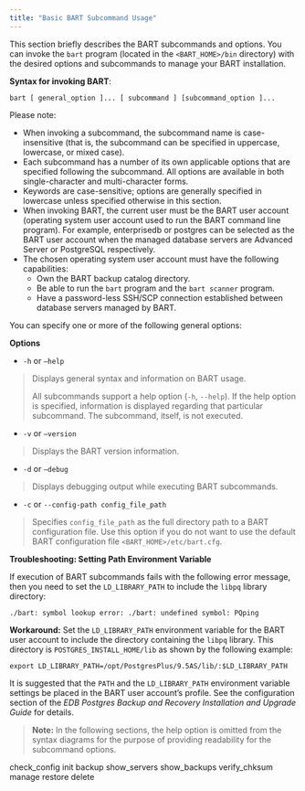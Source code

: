```yaml
---
title: "Basic BART Subcommand Usage"
---
```


<div id="basic_bart_subcommand_usage" class="registered_link"></div>


This section briefly describes the BART subcommands and options. You can invoke the `bart` program (located in the `<BART_HOME>/bin` directory) with the desired options and subcommands to manage your BART installation.

**Syntax for invoking BART**:

`bart [ general_option ]... [ subcommand ] [subcommand_option ]...`

Please note:

-   When invoking a subcommand, the subcommand name is case-insensitive (that is, the subcommand can be specified in uppercase, lowercase, or mixed case).
-   Each subcommand has a number of its own applicable options that are specified following the subcommand. All options are available in both single-character and multi-character forms.
-   Keywords are case-sensitive; options are generally specified in lowercase unless specified otherwise in this section.
-   When invoking BART, the current user must be the BART user account (operating system user account used to run the BART command line program). For example, enterprisedb or postgres can be selected as the BART user account when the managed database servers are Advanced Server or PostgreSQL respectively.
-   The chosen operating system user account must have the following capabilities:
    -   Own the BART backup catalog directory.
    -   Be able to run the `bart` program and the `bart scanner` program.
    -   Have a password-less SSH/SCP connection established between database servers managed by BART.

You can specify one or more of the following general options:

**Options**

-   `-h` or `–help`

> Displays general syntax and information on BART usage.
>
> All subcommands support a help option (`-h`, `--help`). If the help option is specified, information is displayed regarding that particular subcommand. The subcommand, itself, is not executed.

-   `-v` or `–version`

> Displays the BART version information.

-   `-d` or `–debug`

> Displays debugging output while executing BART subcommands.

-   `-c` or `--config-path config_file_path`

> Specifies `config_file_path` as the full directory path to a BART configuration file. Use this option if you do not want to use the default BART configuration file `<BART_HOME>/etc/bart.cfg`.

**Troubleshooting: Setting Path Environment Variable**

If execution of BART subcommands fails with the following error message, then you need to set the `LD_LIBRARY_PATH` to include the `libpq` library directory:

`./bart: symbol lookup error: ./bart: undefined symbol: PQping`

**Workaround:** Set the `LD_LIBRARY_PATH` environment variable for the BART user account to include the directory containing the `libpq` library. This directory is `POSTGRES_INSTALL_HOME/lib` as shown by the following example:

`export LD_LIBRARY_PATH=/opt/PostgresPlus/9.5AS/lib/:$LD_LIBRARY_PATH`

It is suggested that the `PATH` and the `LD_LIBRARY_PATH` environment variable settings be placed in the BART user account’s profile. See the configuration section of the *EDB Postgres Backup and Recovery Installation and Upgrade Guide* for details.

> **Note:** In the following sections, the help option is omitted from the syntax diagrams for the purpose of providing readability for the subcommand options.


<div class="toctree" maxdepth="3">

check\_config init backup show\_servers show\_backups verify\_chksum manage restore delete

</div>
